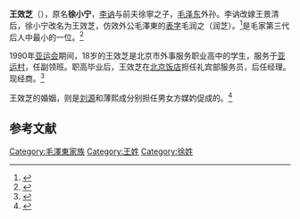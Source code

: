 {{copyedit|time=2017-02-14T01:05:22+00:00}}
{{newsrelease|time=2017-02-14T01:05:22+00:00}}
'''王效芝'''（{{bd|1972年||catIdx=W王}}），原名'''徐小宁'''，[[李讷|李讷]]与前夫徐寧之子，[[毛泽东|毛泽东]]外孙。李讷改嫁王景清后，徐小宁改名为王效芝，仿效外公毛澤東的[[表字|表字]]毛润之（润芝）。<ref>{{Cite web|url=http://m.huanqiumil.com/news/39522.html|title=李讷的第一任丈夫徐宁结婚照 李讷与丈夫王景清子女资料（图）_环球军事网|accessdate=2017-02-13|work=m.huanqiumil.com|archive-url=https://web.archive.org/web/20170214101753/http://m.huanqiumil.com/news/39522.html|archive-date=2017-02-14|dead-url=yes}}</ref>是毛家第三代后人中最小的一位。<ref>{{Cite web|url=http://www.moj.gov.cn/Discipline_Inspection/content/2012-08/17/content_3760336.htm?node=39176|title=毛家第三代今各有志-中央纪委监察部驻司法部纪检组监察局|accessdate=2017-02-13|archive-date=2014-07-22|archive-url=https://web.archive.org/web/20140722201201/http://www.moj.gov.cn/Discipline_Inspection/content/2012-08/17/content_3760336.htm?node=39176|dead-url=no}}</ref>

1990年[[亚洲运动会|亚运会]]期间，18岁的王效芝是北京市外事服务职业高中的学生，服务于[[亚运村街道|亚运村]]，任副领班。职高毕业后，王效芝在[[北京飯店|北京饭店]]担任礼宾部服务员，后任经理。 现经商。<ref>{{Cite web|url=http://www.bjnews.com.cn/news/2016/04/13/400001.html|title=毛泽东后人聚这么齐是因为啥？_国内_新京报网|accessdate=2017-02-13}}{{dead link|date=2018年2月 |bot=InternetArchiveBot |fix-attempted=yes }}</ref>

王效芝的婚姻，则是[[刘源|刘源]]和薄熙成分别担任男女方媒妁促成的。<ref>{{Cite web|url=http://cpc.people.com.cn/GB/68742/179979/13168228.html|title=换了人间今又是--中国共产党新闻-人民网|accessdate=2017-02-13|archive-date=2017-02-14|archive-url=https://web.archive.org/web/20170214102458/http://cpc.people.com.cn/GB/68742/179979/13168228.html|dead-url=no}}</ref>

==参考文献==
{{reflist}}

[[Category:毛澤東家族|Category:毛澤東家族]]
[[Category:王姓|Category:王姓]]
[[Category:徐姓|Category:徐姓]]